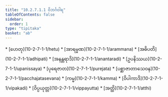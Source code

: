 ```yaml
---
title: "10.2.7.1.1 ဝိဘင်္ဂဝါရ"
tableOfContents: false
sidebar:
  order: 1
type: "tipitaka"
basket: "ab"
---
```



<DynamicBreadcrumb />



<TableOfContents>
* [ဟေတု](10-2-7-1-1/hetu)
* [အာရမ္မဏ](10-2-7-1-1/arammana)
* [အဓိပတိ](10-2-7-1-1/adhipati)
* [အနန္တရာဒိ](10-2-7-1-1/anantaradi)
* [ဥပနိဿယ](10-2-7-1-1/upanissaya)
* [ပုရေဇာတ](10-2-7-1-1/purejata)
* [ပစ္ဆာဇာတာသေဝန](10-2-7-1-1/pacchajatasevana)
* [ကမ္မ](10-2-7-1-1/kamma)
* [ဝိပါကာဒိ](10-2-7-1-1/vipakadi)
* [ဝိပ္ပယုတ္တ](10-2-7-1-1/vippayutta)
* [အတ္ထိ](10-2-7-1-1/atthi)
</TableOfContents>
